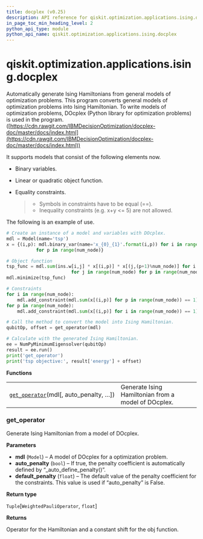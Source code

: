 ```yaml
---
title: docplex (v0.25)
description: API reference for qiskit.optimization.applications.ising.docplex in qiskit v0.25
in_page_toc_min_heading_level: 2
python_api_type: module
python_api_name: qiskit.optimization.applications.ising.docplex
---
```


<span id="module-qiskit.optimization.applications.ising.docplex" />

<span id="qiskit-optimization-applications-ising-docplex" />

# qiskit.optimization.applications.ising.docplex

Automatically generate Ising Hamiltonians from general models of optimization problems. This program converts general models of optimization problems into Ising Hamiltonian. To write models of optimization problems, DOcplex (Python library for optimization problems) is used in the program. ([https://cdn.rawgit.com/IBMDecisionOptimization/docplex-doc/master/docs/index.html](https://cdn.rawgit.com/IBMDecisionOptimization/docplex-doc/master/docs/index.html))

It supports models that consist of the following elements now.

*   Binary variables.

*   Linear or quadratic object function.

*   Equality constraints.

    > *   Symbols in constraints have to be equal (==).
    > *   Inequality constraints (e.g. x+y \<= 5) are not allowed.

The following is an example of use.

```python
# Create an instance of a model and variables with DOcplex.
mdl = Model(name='tsp')
x = {(i,p): mdl.binary_var(name='x_{0}_{1}'.format(i,p)) for i in range(num_node)
           for p in range(num_node)}

# Object function
tsp_func = mdl.sum(ins.w[i,j] * x[(i,p)] * x[(j,(p+1)%num_node)] for i in range(num_node)
                        for j in range(num_node) for p in range(num_node))
mdl.minimize(tsp_func)

# Constraints
for i in range(num_node):
    mdl.add_constraint(mdl.sum(x[(i,p)] for p in range(num_node)) == 1)
for p in range(num_node):
    mdl.add_constraint(mdl.sum(x[(i,p)] for i in range(num_node)) == 1)

# Call the method to convert the model into Ising Hamiltonian.
qubitOp, offset = get_operator(mdl)

# Calculate with the generated Ising Hamiltonian.
ee = NumPyMinimumEigensolver(qubitOp)
result = ee.run()
print('get_operator')
print('tsp objective:', result['energy'] + offset)
```

**Functions**

|                                                                                                                                                                        |                                                     |
| ---------------------------------------------------------------------------------------------------------------------------------------------------------------------- | --------------------------------------------------- |
| [`get_operator`](#qiskit.optimization.applications.ising.docplex.get_operator "qiskit.optimization.applications.ising.docplex.get_operator")(mdl\[, auto\_penalty, …]) | Generate Ising Hamiltonian from a model of DOcplex. |

### get\_operator

<Function id="qiskit.optimization.applications.ising.docplex.get_operator" github="https://github.com/qiskit-community/qiskit-aqua/tree/stable/0.9/qiskit/optimization/applications/ising/docplex.py" signature="get_operator(mdl, auto_penalty=True, default_penalty=100000.0)">
  Generate Ising Hamiltonian from a model of DOcplex.

  **Parameters**

  *   **mdl** (`Model`) – A model of DOcplex for a optimization problem.
  *   **auto\_penalty** (`bool`) – If true, the penalty coefficient is automatically defined by “\_auto\_define\_penalty()”.
  *   **default\_penalty** (`float`) – The default value of the penalty coefficient for the constraints. This value is used if “auto\_penalty” is False.

  **Return type**

  `Tuple`\[`WeightedPauliOperator`, `float`]

  **Returns**

  Operator for the Hamiltonian and a constant shift for the obj function.
</Function>

